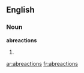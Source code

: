 ==English==

===Noun===
'''abreactions'''

# {{plural of|[[abreaction]]}}

[[ar:abreactions]]
[[fr:abreactions]]